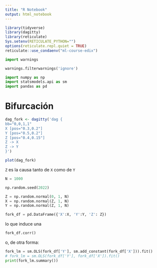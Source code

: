 ```yaml
---
title: "R Notebook"
output: html_notebook
---
```


```r
library(tidyverse)
library(dagitty)
library(reticulate)
Sys.setenv(RETICULATE_PYTHON="")
options(reticulate.repl.quiet = TRUE)
reticulate::use_condaenv("ml-course-edix")
```

```python
import warnings

warnings.filterwarnings('ignore')

import numpy as np
import statsmodels.api as sm
import pandas as pd
```


# Bifurcación

```r
dag_fork <- dagitty('dag {
bb="0,0,1,1"
X [pos="0.3,0.2"]
Y [pos="0.5,0.2"]
Z [pos="0.4,0.15"]
Z -> X
Z -> Y
}')

plot(dag_fork)
```
`Z` es la causa tanto de `X` como de `Y`

```python
N = 1000

np.random.seed(2022)

Z = np.random.normal(0, 1, N)
X = np.random.normal(Z, 1, N)
Y = np.random.normal(Z, 1, N)

fork_df = pd.DataFrame({'X':X, 'Y':Y, 'Z': Z})
```

lo que induce una 

```python
fork_df.corr()
```

o, de otra forma:

```python
fork_lm = sm.OLS(fork_df['Y'], sm.add_constant(fork_df['X'])).fit()
# fork_lm = sm.OLS(fork_df['Y'], fork_df['X']).fit()
print(fork_lm.summary())
```

